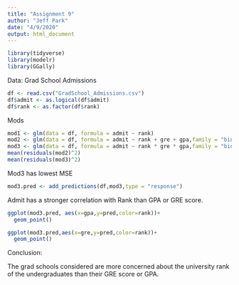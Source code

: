 ---
title: "Assignment 9"
author: "Jeff Park"
date: "4/9/2020"
output: html_document
---

```{r, include = FALSE}
library(tidyverse)
library(modelr)
library(GGally)
```

Data: Grad School Admissions

```{r}
df <- read.csv("GradSchool_Admissions.csv")
df$admit <- as.logical(df$admit)
df$rank <- as.factor(df$rank)
```

Mods

```{r}
mod1 <- glm(data = df, formula = admit ~ rank)
mod2 <- glm(data = df, formula = admit ~ rank + gre + gpa,family = "binomial")
mod3 <- glm(data = df, formula = admit ~ rank * gre * gpa,family = "binomial")
mean(residuals(mod2)^2)
mean(residuals(mod3)^2)
```

Mod3 has lowest MSE

```{r}
mod3.pred <- add_predictions(df,mod3,type = "response")
```

Admit has a stronger correlation with Rank than GPA or GRE score. 

```{r}
ggplot(mod3.pred, aes(x=gpa,y=pred,color=rank))+
  geom_point()
```


```{r}

ggplot(mod3.pred,aes(x=gre,y=pred,color=rank))+
  geom_point()
```

Conclusion:

The grad schools considered are more concerned about the university rank of the undergraduates than their GRE score or GPA. 